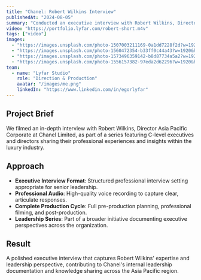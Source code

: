 ```yaml
---
title: "Chanel: Robert Wilkins Interview"
publishedAt: "2024-08-05"
summary: "Conducted an executive interview with Robert Wilkins, Director Asia Pacific Corporate at Chanel Limited, as part of a C-level leadership series."
video: "https://portfolio.lyfar.com/robert-short.m4v"
tags: ["video"]
images:
  - "https://images.unsplash.com/photo-1507003211169-0a1dd7228f2d?w=1920&h=1080&fit=crop"
  - "https://images.unsplash.com/photo-1560472354-b33ff0c44a43?w=1920&h=1080&fit=crop"
  - "https://images.unsplash.com/photo-1573496359142-b8d87734a5a2?w=1920&h=1080&fit=crop"
  - "https://images.unsplash.com/photo-1556157382-97eda2d62296?w=1920&h=1080&fit=crop"
team:
  - name: "Lyfar Studio"
    role: "Direction & Production"
    avatar: "/images/me.png"
    linkedIn: "https://www.linkedin.com/in/egorlyfar"
---
```


## Project Brief

We filmed an in-depth interview with Robert Wilkins, Director Asia Pacific Corporate at Chanel Limited, as part of a series featuring C-level executives and directors sharing their professional experiences and insights within the luxury industry.

## Approach

- **Executive Interview Format**: Structured professional interview setting appropriate for senior leadership.
- **Professional Audio**: High-quality voice recording to capture clear, articulate responses.
- **Complete Production Cycle**: Full pre-production planning, professional filming, and post-production.
- **Leadership Series**: Part of a broader initiative documenting executive perspectives across the organization.

## Result

A polished executive interview that captures Robert Wilkins' expertise and leadership perspective, contributing to Chanel's internal leadership documentation and knowledge sharing across the Asia Pacific region. 